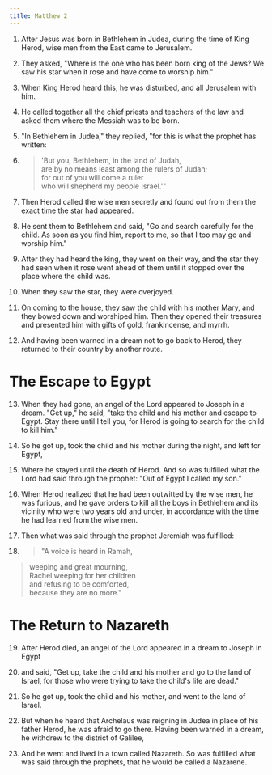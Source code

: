 ```yaml
---
title: Matthew 2
---
```



<Steps>

1. After Jesus was born in Bethlehem in Judea, during the time of King Herod, wise men from the East came to Jerusalem.  

2. They asked, "Where is the one who has been born king of the Jews? We saw his star when it rose and have come to worship him."  

3. When King Herod heard this, he was disturbed, and all Jerusalem with him.  

4. He called together all the chief priests and teachers of the law and asked them where the Messiah was to be born.  

5. "In Bethlehem in Judea," they replied, "for this is what the prophet has written:  

6. > 'But you, Bethlehem, in the land of Judah,  
   > are by no means least among the rulers of Judah;  
   > for out of you will come a ruler  
   > who will shepherd my people Israel.'"  

7. Then Herod called the wise men secretly and found out from them the exact time the star had appeared.  

8. He sent them to Bethlehem and said, "Go and search carefully for the child. As soon as you find him, report to me, so that I too may go and worship him."  

9. After they had heard the king, they went on their way, and the star they had seen when it rose went ahead of them until it stopped over the place where the child was.  

10. When they saw the star, they were overjoyed.  

11. On coming to the house, they saw the child with his mother Mary, and they bowed down and worshiped him. Then they opened their treasures and presented him with gifts of gold, frankincense, and myrrh.  

12. And having been warned in a dream not to go back to Herod, they returned to their country by another route.  

# The Escape to Egypt

13. When they had gone, an angel of the Lord appeared to Joseph in a dream. "Get up," he said, "take the child and his mother and escape to Egypt. Stay there until I tell you, for Herod is going to search for the child to kill him."  

14. So he got up, took the child and his mother during the night, and left for Egypt,  

15. Where he stayed until the death of Herod. And so was fulfilled what the Lord had said through the prophet: "Out of Egypt I called my son."  

16. When Herod realized that he had been outwitted by the wise men, he was furious, and he gave orders to kill all the boys in Bethlehem and its vicinity who were two years old and under, in accordance with the time he had learned from the wise men.  

17. Then what was said through the prophet Jeremiah was fulfilled:  

18. > "A voice is heard in Ramah,  
   > weeping and great mourning,  
   > Rachel weeping for her children  
   > and refusing to be comforted,  
   > because they are no more."  

# The Return to Nazareth

19. After Herod died, an angel of the Lord appeared in a dream to Joseph in Egypt  

20. and said, "Get up, take the child and his mother and go to the land of Israel, for those who were trying to take the child's life are dead."  

21. So he got up, took the child and his mother, and went to the land of Israel.  

22. But when he heard that Archelaus was reigning in Judea in place of his father Herod, he was afraid to go there. Having been warned in a dream, he withdrew to the district of Galilee,  

23. And he went and lived in a town called Nazareth. So was fulfilled what was said through the prophets, that he would be called a Nazarene.

</Steps>

